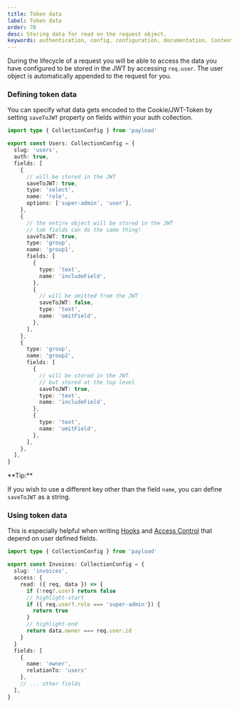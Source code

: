 ```yaml
---
title: Token data
label: Token data
order: 70
desc: Storing data for read on the request object.
keywords: authentication, config, configuration, documentation, Content Management System, cms, headless, javascript, node, react, nextjs
---
```


During the lifecycle of a request you will be able to access the data you have configured to be stored in the JWT by accessing `req.user`. The user object is automatically appended to the request for you.

### Defining token data

You can specify what data gets encoded to the Cookie/JWT-Token by setting `saveToJWT` property on fields within your auth collection.

```ts
import type { CollectionConfig } from 'payload'

export const Users: CollectionConfig = {
  slug: 'users',
  auth: true,
  fields: [
    {
      // will be stored in the JWT
      saveToJWT: true,
      type: 'select',
      name: 'role',
      options: ['super-admin', 'user'],
    },
    {
      // the entire object will be stored in the JWT
      // tab fields can do the same thing!
      saveToJWT: true,
      type: 'group',
      name: 'group1',
      fields: [
        {
          type: 'text',
          name: 'includeField',
        },
        {
          // will be omitted from the JWT
          saveToJWT: false,
          type: 'text',
          name: 'omitField',
        },
      ],
    },
    {
      type: 'group',
      name: 'group2',
      fields: [
        {
          // will be stored in the JWT
          // but stored at the top level
          saveToJWT: true,
          type: 'text',
          name: 'includeField',
        },
        {
          type: 'text',
          name: 'omitField',
        },
      ],
    },
  ],
}
```

<Banner type="success">
  **Tip:**

If you wish to use a different key other than the field `name`, you can define `saveToJWT` as a string.

</Banner>

### Using token data

This is especially helpful when writing [Hooks](../hooks/overview) and [Access Control](../access-control/overview) that depend on user defined fields.

```ts
import type { CollectionConfig } from 'payload'

export const Invoices: CollectionConfig = {
  slug: 'invoices',
  access: {
    read: ({ req, data }) => {
      if (!req?.user) return false
      // highlight-start
      if ({ req.user?.role === 'super-admin'}) {
        return true
      }
      // highlight-end
      return data.owner === req.user.id
    }
  }
  fields: [
    {
      name: 'owner',
      relationTo: 'users'
    },
    // ... other fields
  ],
}
```

